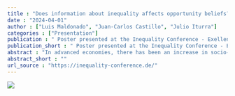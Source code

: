 ```yaml
---
title : "Does information about inequality affects opportunity beliefs? Results from a survey experiment"
date : "2024-04-01"
author : ["Luis Maldonado", "Juan-Carlos Castillo", "Julio Iturra"]
categories : ["Presentation"]
publication : " Poster presented at the Inequality Conference - Exellence Cluster  The Politics of Inequality . Konstanz"
publication_short : " Poster presented at the Inequality Conference - Exellence Cluster  The Politics of Inequality . Konstanz"
abstract : "In advanced economies, there has been an increase in socio-economic inequality. However, a significant portion of voters in these societies are misinformed about inequality. What occurs when these misperceptions are corrected? Experimental studies have explored the impact of accurate information on perceptions and preferences for redistribution, but their findings are contradictory. While some studies suggest that accurate information heightens concerns about inequality and can even lead to an increased demand for redistribution, other research indicates that learning about income inequality does not have significant effects. Two factors contribute to the explanation of these findings. Firstly, many of the studies assume that exposing people to accurate information will lead to the correction of misperceptions. However, responses to information can vary widely, as awareness of social structure is often tightly constrained by the social circles in which individuals reside. Secondly, the research conducted to date has been predominantly limited to a handful of advanced industrial countries that have witnessed increasing economic inequality in recent decades. However, what happens in a counterfactual scenario? What can we expect when individuals are exposed to accurate information in contexts where poverty is decreasing? The present study addresses this question by investigating whether exposure to information about decreasing poverty influences perceptions regarding the importance of structural and individual factors in 'getting ahead.' We expect heterogenous citizen’s responses. One of our main hypotheses is that information about poverty reduction in society weakens the belief in individual opportunity factors and strengthens the belief in structural factors among individuals at the lower end of the income distribution. We test our hypotheses through a panel survey experiment using the case of Chile. Chilean society is an excellent case study because this nation has undergone significant changes in recent decades, with a substantial decrease in the level of poverty being one of the most prominent transformations. We leverage this trend in designing our treatments. The experiments were administered to 1,781 Chileans in 2019 and 2020 through a company that provides online convenience and heterogenous samples in Latin America. Findings indicate that information about poverty reduction in society increases the support for the role of social origin in getting ahead in the life. Results regarding causal heterogeneity suggest that treatments have very strong effects on the belief in the structural factor for low-income groups and respondents with attachment to egalitarian beliefs. These effects persist even one month. We discuss implications of these results."
abstract_short : ""
url_source : "https://inequality-conference.de/"
---
```


![](/images/poster-konstanz.png)
